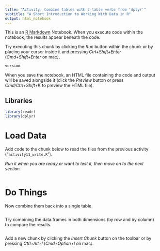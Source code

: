```yaml
---
title: "Activity: Combine tables with 2-table verbs from 'dplyr'"
subtitle: "A Short Introduction to Working With Data in R"
output: html_notebook
---
```


This is an [R Markdown](http://rmarkdown.rstudio.com) Notebook. When you execute code within the notebook, the results appear beneath the code.

Try executing this chunk by clicking the *Run* button within the chunk or by placing your cursor inside it and pressing *Ctrl+Shift+Enter* (*Cmd+Shift+Enter* on mac*)*.

```r
version
```

When you save the notebook, an HTML file containing the code and output will be saved alongside it (click the *Preview* button or press *Cmd/Ctrl+Shift+K* to preview the HTML file).

## Libraries

```r
library(readr)
library(dplyr)
```

# Load Data

Add code to the chunk below to read the files from the previous activity ("`activity11_write.R`").

*Run it when you are ready or want to test it, then move on to the next section.*

```r

```

# Do Things

Now combine them back into a single table.

```r

```

Try combining the data.frames in both dimensions (by row and by column) to compare the results.

```r

```

Add a new chunk by clicking the *Insert Chunk* button on the toolbar or by pressing *Ctrl+Alt+I* (*Cmd+Option+I* on mac*)*.

